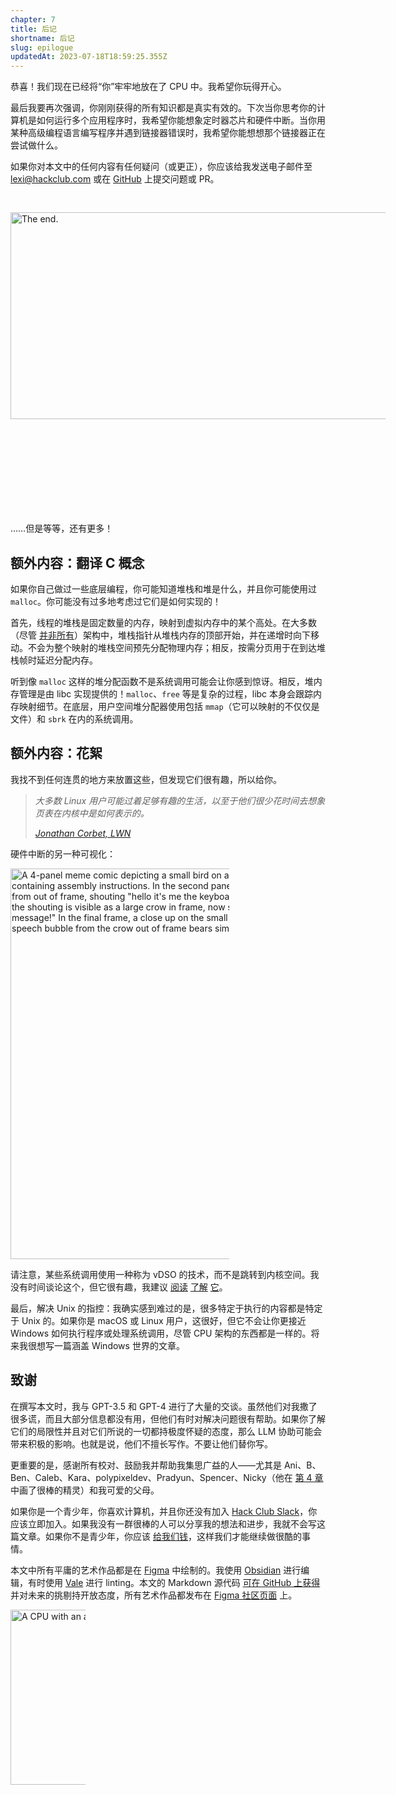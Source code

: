 ```yaml
---
chapter: 7
title: 后记
shortname: 后记
slug: epilogue
updatedAt: 2023-07-18T18:59:25.355Z
---
```


恭喜！我们现在已经将“你”牢牢地放在了 CPU 中。我希望你玩得开心。

最后我要再次强调，你刚刚获得的所有知识都是真实有效的。下次当你思考你的计算机是如何运行多个应用程序时，我希望你能想象定时器芯片和硬件中断。当你用某种高级编程语言编写程序并遇到链接器错误时，我希望你能想想那个链接器正在尝试做什么。

如果你对本文中的任何内容有任何疑问（或更正），你应该给我发送电子邮件至 [lexi@hackclub.com](mailto:lexi@hackclub.com) 或在 [GitHub](https://github.com/hackclub/putting-the-you-in-cpu/) 上提交问题或 PR。

<img src='/images/the-end.png' loading='eager' alt='The end.' width='1367' height='331' style='max-width: 600px; margin: 30px auto; margin-bottom: 150px;' />

……但是等等，还有更多！

## 额外内容：翻译 C 概念

如果你自己做过一些底层编程，你可能知道堆栈和堆是什么，并且你可能使用过 `malloc`。你可能没有过多地考虑过它们是如何实现的！

首先，线程的堆栈是固定数量的内存，映射到虚拟内存中的某个高处。在大多数（尽管 [并非所有](https://stackoverflow.com/a/664779)）架构中，堆栈指针从堆栈内存的顶部开始，并在递增时向下移动。不会为整个映射的堆栈空间预先分配物理内存；相反，按需分页用于在到达堆栈帧时延迟分配内存。

听到像 `malloc` 这样的堆分配函数不是系统调用可能会让你感到惊讶。相反，堆内存管理是由 libc 实现提供的！`malloc`、`free` 等是复杂的过程，libc 本身会跟踪内存映射细节。在底层，用户空间堆分配器使用包括 `mmap`（它可以映射的不仅仅是文件）和 `sbrk` 在内的系统调用。

## 额外内容：花絮

我找不到任何连贯的地方来放置这些，但发现它们很有趣，所以给你。

> *大多数 Linux 用户可能过着足够有趣的生活，以至于他们很少花时间去想象页表在内核中是如何表示的。*
> 
> *<cite>[Jonathan Corbet, LWN](https://lwn.net/Articles/106177/)</cite>*

硬件中断的另一种可视化：

<img src='/images/hardware-interrupt-meme.png' loading='lazy' style='max-width: 350px;' alt='A 4-panel meme comic depicting a small bird on a branch, with speech bubbles containing assembly instructions. In the second panel, another speech bubble appears from out of frame, shouting "hello it&apos;s me the keyboard!" In the third panel, the source of the shouting is visible as a large crow in frame, now shouting "I have an important message!" In the final frame, a close up on the small bird looking unamused. Another speech bubble from the crow out of frame bears simply the letter E.' width='600' height='625' />

请注意，某些系统调用使用一种称为 vDSO 的技术，而不是跳转到内核空间。我没有时间谈论这个，但它很有趣，我建议 [阅读](https://en.wikipedia.org/wiki/VDSO) [了解](https://man7.org/linux/man-pages/man7/vdso.7.html) [它](https://0xax.gitbooks.io/linux-insides/content/SysCall/linux-syscall-3.html)。

最后，解决 Unix 的指控：我确实感到难过的是，很多特定于执行的内容都是特定于 Unix 的。如果你是 macOS 或 Linux 用户，这很好，但它不会让你更接近 Windows 如何执行程序或处理系统调用，尽管 CPU 架构的东西都是一样的。将来我很想写一篇涵盖 Windows 世界的文章。

## 致谢

在撰写本文时，我与 GPT-3.5 和 GPT-4 进行了大量的交谈。虽然他们对我撒了很多谎，而且大部分信息都没有用，但他们有时对解决问题很有帮助。如果你了解它们的局限性并且对它们所说的一切都持极度怀疑的态度，那么 LLM 协助可能会带来积极的影响。也就是说，他们不擅长写作。不要让他们替你写。

更重要的是，感谢所有校对、鼓励我并帮助我集思广益的人——尤其是 Ani、B、Ben、Caleb、Kara、polypixeldev、Pradyun、Spencer、Nicky（他在 [第 4 章](/becoming-an-elf-lord) 中画了很棒的精灵）和我可爱的父母。

如果你是一个青少年，你喜欢计算机，并且你还没有加入 [Hack Club Slack](https://hackclub.com/slack)，你应该立即加入。如果我没有一群很棒的人可以分享我的想法和进步，我就不会写这篇文章。如果你不是青少年，你应该 [给我们钱](https://hackclub.com/philanthropy/)，这样我们才能继续做很酷的事情。

本文中所有平庸的艺术作品都是在 [Figma](https://figma.com/) 中绘制的。我使用 [Obsidian](https://obsidian.md/) 进行编辑，有时使用 [Vale](https://vale.sh/) 进行 linting。本文的 Markdown 源代码 [可在 GitHub 上获得](https://github.com/hackclub/putting-the-you-in-cpu/) 并对未来的挑剔持开放态度，所有艺术作品都发布在 [Figma 社区页面](https://www.figma.com/community/file/1260699047973407903) 上。

<img src='/images/cpu-pleading-face.png' loading='lazy' alt='A CPU with an adorable pleading face.' width='280' height='280' style='max-width: 120px; margin: 0 auto;' />

